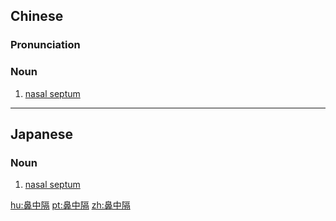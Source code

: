 ==Chinese==
{{zh-forms}}

===Pronunciation===
{{zh-pron
|m=bízhōnggé
|cat=n
}}

===Noun===
{{zh-noun}}

# [[nasal septum]]

{{zh-cat|Anatomy}}

----

==Japanese==
{{ja-kanjitab|び|ちゅう|かく|yomi=on}}

===Noun===
{{ja-noun|びちゅうかく}}

# [[nasal septum]]

[[hu:鼻中隔]]
[[pt:鼻中隔]]
[[zh:鼻中隔]]